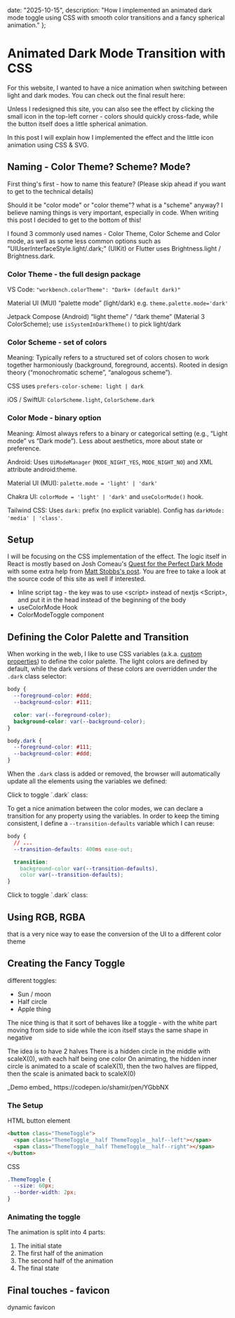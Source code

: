 
  date: "2025-10-15",
  description:
    "How I implemented an animated dark mode toggle using CSS with smooth color transitions and a fancy spherical animation."
};

<ColorModeCover />

# Animated Dark Mode Transition with CSS

For this website, I wanted to have a nice animation when switching between light and dark modes. You can check out the final result here:

<ColorModeToggleDemo showToggle isAnimated />

Unless I redesigned this site, you can also see the effect by clicking the small icon in the top-left corner - colors should quickly cross-fade, while the button itself does a little spherical animation.

In this post I will explain how I implemented the effect and the little icon animation using CSS & SVG.

<TableOfContents />

## Naming - Color Theme? Scheme? Mode?

First thing's first - how to name this feature? (Please skip ahead if you want to get to the technical details)

Should it be "color mode" or "color theme"? what is a "scheme" anyway? I believe naming things is very important, especially in code. When writing this post I decided to get to the bottom of this!

I found 3 commonly used names - Color Theme, Color Scheme and Color mode, as well as some less common options such as "UIUserInterfaceStyle.light/.dark;" (UIKit) or Flutter uses Brightness.light / Brightness.dark.

### Color Theme - the full design package

VS Code:
`"workbench.colorTheme": "Dark+ (default dark)"`

Material UI (MUI)
“palette mode” (light/dark) e.g. `theme.palette.mode='dark'`

Jetpack Compose (Android)
“light theme” / “dark theme” (Material 3 ColorScheme); use `isSystemInDarkTheme()` to pick light/dark

### Color Scheme - set of colors

Meaning: Typically refers to a structured set of colors chosen to work together harmoniously (background, foreground, accents). Rooted in design theory (“monochromatic scheme”, “analogous scheme”).

CSS uses `prefers-color-scheme: light | dark`

iOS / SwiftUI:
`ColorScheme.light`, `ColorScheme.dark`

### Color Mode - binary option

Meaning: Almost always refers to a binary or categorical setting (e.g., “Light mode” vs “Dark mode”). Less about aesthetics, more about state or preference.

Android:
Uses `UiModeManager` (`MODE_NIGHT_YES`, `MODE_NIGHT_NO`) and XML attribute android:theme.

Material UI (MUI):
`palette.mode = 'light' | 'dark'`

Chakra UI:
`colorMode = 'light' | 'dark'` and `useColorMode()` hook.

Tailwind CSS:
Uses `dark:` prefix (no explicit variable).
Config has `darkMode: 'media' | 'class'`.

## Setup

I will be focusing on the CSS implementation of the effect. The logic itself in React is mostly based on Josh Comeau's [Quest for the Perfect Dark Mode](https://www.joshwcomeau.com/react/dark-mode/) with some extra help from [Matt Stobbs's post](https://www.mattstobbs.com/elderjs-dark-mode/). You are free to take a look at the source code of this site as well if interested.

- Inline script tag - the key was to use \<script\> instead of nextjs \<Script\>, and put it in the head instead of the beginning of the body
- useColorMode Hook
- ColorModeToggle component

## Defining the Color Palette and Transition

When working in the web, I like to use CSS variables (a.k.a. [custom properties](https://developer.mozilla.org/en-US/docs/Web/CSS/CSS_cascading_variables/Using_CSS_custom_properties)) to define the color palette. The light colors are defined by default, while the dark versions of these colors are overridden under the `.dark` class selector:

```css
body {
  --foreground-color: #ddd;
  --background-color: #111;

  color: var(--foreground-color);
  background-color: var(--background-color);
}

body.dark {
  --foreground-color: #111;
  --background-color: #ddd;
}
```

When the `.dark` class is added or removed, the browser will automatically update all the elements using the variables we defined:

<ColorModeToggleDemo isAnimated={false}>
  Click to toggle `.dark` class:
</ColorModeToggleDemo>

To get a nice animation between the color modes, we can declare a transition for any property using the variables. In order to keep the timing consistent, I define a `--transition-defaults` variable which I can reuse:

```css
body {
  // ...
  --transition-defaults: 400ms ease-out;

  transition:
    background-color var(--transition-defaults),
    color var(--transition-defaults);
}
```

<ColorModeToggleDemo isAnimated={true}>
  Click to toggle `.dark` class:
</ColorModeToggleDemo>

## Using RGB, RGBA

that is a very nice way to ease the conversion of the UI to a different color theme

## Creating the Fancy Toggle

different toggles:

- Sun / moon
- Half circle
- Apple thing

The nice thing is that it sort of behaves like a toggle - with the white part moving from side to side
while the icon itself stays the same shape in negative

The idea is to have 2 halves
There is a hidden circle in the middle with scaleX(0), with each half being one color
On animating, the hidden inner circle is animated to a scale of scaleX(1), then the two halves are flipped, then the scale is animated back to scaleX(0)

<ColorModeToggleDemo showToggle isAnimated />
_Demo embed_ https://codepen.io/shamir/pen/YGbbNX

### The Setup

HTML button element

```html
<button class="ThemeToggle">
  <span class="ThemeToggle__half ThemeToggle__half--left"></span>
  <span class="ThemeToggle__half ThemeToggle__half--right"></span>
</button>
```

CSS

```css
.ThemeToggle {
  --size: 60px;
  --border-width: 2px;
}
```

### Animating the toggle

The animation is split into 4 parts:

1. The initial state
2. The first half of the animation
3. The second half of the animation
4. The final state

## Final touches - favicon

dynamic favicon
